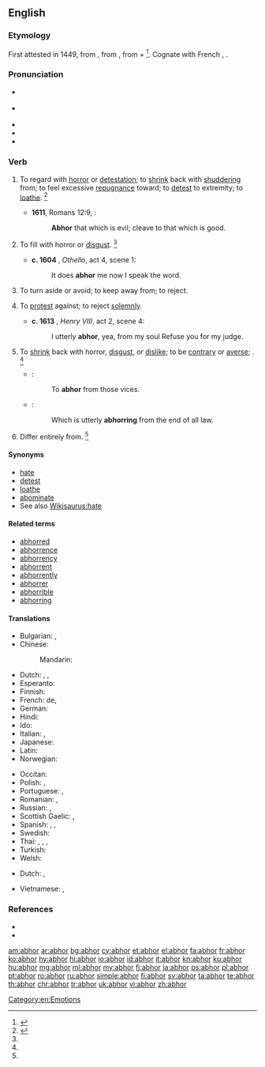 ==English==
{{was wotd|2008|March|4}}
{{Webster 1913}}

===Etymology===
First attested in 1449, from {{etyl|enm|en}} {{term|abhorren|lang=enm}}, from {{etyl|la|en}} {{m|la|abhorreō||shrink away from in horror}}, from {{term|ab||from|lang=la}} + {{m|la|horreō||stand aghast, bristle with fear}}<ref>{{R:CDOE|page=2}}</ref>. Cognate with French {{term|abhorrer|lang=fr}}, {{etyl|oc|-}} {{term|aborrir|lang=oc}}.

===Pronunciation===
* {{a|RP}} {{IPA|/əbˈhɔː(ɹ)/|lang=en}}
* {{a|US}} {{IPA|/æbˈhɔɹ/|/əbˈhɔɹ/|lang=en}}
* {{audio|en-uk-abhor.ogg|Audio (UK)|lang=en}}
* {{audio|en-us-abhor.ogg|Audio (US)|lang=en}}
* {{rhymes|ɔːr|lang=en}}

===Verb===
{{en-verb|abhorr}}

# {{context|transitive|lang=en}} To regard with [[horror]] or [[detestation]]; to [[shrink]] back with [[shudder]]ing from; to feel excessive [[repugnance]] toward; to [[detest]] to extremity; to [[loathe]]. {{defdate|First attested from around (1350 to 1470).}}<ref name=SOED>{{R:SOED5|page=4}}</ref>
#* '''1611''', Romans 12:9, {{w|Authorized King James Version|King James Bible}}:
#*: '''Abhor''' that which is evil; cleave to that which is good.
# {{context|transitive|obsolete|impersonal|lang=en}} To fill with horror or [[disgust]]. {{defdate|Attested from the mid 16<sup>th</sup> century until the early 17<sup>th</sup> century.}}<ref name=SOED/>
#* '''c. 1604''' {{w|William Shakespeare}}, ''Othello'', act 4, scene 1:
#*: It does '''abhor''' me now I speak the word.
# {{context|transitive|lang=en}} To turn aside or avoid; to keep away from; to reject.
# {{context|transitive|canon law|obsolete|lang=en}} To [[protest]] against; to reject [[solemnly]].
#* '''c. 1613''' {{w|William Shakespeare}}, ''Henry VIII'', act 2, scene 4:
#*: I utterly '''abhor''', yea, from my soul Refuse you for my judge.
# {{context|intransitive|obsolete|lang=en}} To [[shrink]] back with horror, [[disgust]], or [[dislike]]; to be [[contrary]] or [[averse]]; {{non-gloss definition|construed with ''from''}}. {{defdate|Attested from the mid 16<sup>th</sup> century until the mid 17<sup>th</sup> century.}}<ref name=SOED/>
#* {{rfquotek|Udall}}:
#*: To '''abhor''' from those vices.
#* {{rfquotek|Milton}}:
#*: Which is utterly '''abhorring''' from the end of all law.
# {{context|intransitive|obsolete|lang=en}} Differ entirely from. {{defdate|Attested from the mid 16<sup>th</sup> century until the late 17<sup>th</sup> century.}}<ref name=SOED/>

====Synonyms====
{{checksense}}
* [[hate]]
* [[detest]]
* [[loathe]]
* [[abominate]]
* See also [[Wikisaurus:hate]]

====Related terms====
* [[abhorred]]
* [[abhorrence]]
* [[abhorrency]]
* [[abhorrent]]
* [[abhorrently]]
* [[abhorrer]]
* [[abhorrible]]
* [[abhorring]]

====Translations====
{{trans-top|to regard with horror or detestation}}
* Bulgarian: {{t|bg|отвращавам се|sc=Cyrl}}, {{t|bg|гнуся се|sc=Cyrl}}
* Chinese:
*: Mandarin: {{t+|cmn|痛恨|tr=tònghèn|sc=Hani}}
* Dutch: {{t+|nl|verafschuwen}}, {{t|nl|walgen van}}, {{t|nl|gruwen van}}
* Esperanto: {{t+|eo|abomeni}}
* Finnish: {{t+|fi|inhota}}
* French: {{t+|fr|avoir horreur}} de, {{t+|fr|abhorrer}}
* German: {{t+|de|verabscheuen}}
* Hindi: {{t|hi|घृणा करना|m-p|tr=ghrinaa karanaa}}
* Ido: {{t+|io|abominar}}
* Italian: {{t+|it|aborrire}}, {{t+|it|abominare}}
* Japanese: {{t|ja|嫌う|tr=hidoku kirau|alt=ひどく嫌う|sc=Jpan}}
* Latin: {{t|la|abhorreō}}
* Norwegian: {{t+|no|avsky}}
{{trans-mid}}
* Occitan: {{t+|oc|aborrir|}}
* Polish: {{t|pl|czuć odrazę}}, {{t|pl|nie cierpieć}}
* Portuguese: {{t+|pt|abominar}}, {{t+|pt|detestar}}
* Romanian: {{t+|ro|abhora}}, {{t+|ro|detesta}}
* Russian: {{t+|ru|ненавидеть|tr=nenavídet’}}, {{t|ru|питать отвращение|tr=pitát’ otvraščénije|sc=Cyrl}}
* Scottish Gaelic: {{t|gd|gràinich}}, {{t|gd|fuathaich}}
* Spanish: {{t+|es|aborrecer}}, {{t+|es|detestar}}, {{t+|es|abominar}}
* Swedish: {{t+|sv|avsky}}
* Thai: {{t+|th|เกลียด|tr=glìat|sc=Thai}}, {{t|th|เกลียดชัง|tr=glìat chang|sc=Thai}}, {{t|th|ชัง|tr=chang|sc=Thai}}, {{t+|th|ขยะแขยง|tr=kae-ya-kae-yaeng|sc=Thai}}
* Turkish: {{t+|tr|nefret etmek}}
* Welsh: {{t|cy|сashau}}
{{trans-bottom}}

{{trans-top|to reject with disdain}}
* Dutch: {{t+|nl|verwerpen}},
{{trans-bottom}}

{{checktrans-top}}
* Vietnamese: {{t+check|vi|ghê tởm}}, {{t-check|vi|ghét cay ghét đắng}}
{{trans-bottom}}

===References===
* {{R:Webster 1913}}
* {{R:Century 1911}}
<references/>

[[Category:en:Emotions]]

[[am:abhor]]
[[ar:abhor]]
[[bg:abhor]]
[[cy:abhor]]
[[et:abhor]]
[[el:abhor]]
[[fa:abhor]]
[[fr:abhor]]
[[ko:abhor]]
[[hy:abhor]]
[[hi:abhor]]
[[io:abhor]]
[[id:abhor]]
[[it:abhor]]
[[kn:abhor]]
[[ku:abhor]]
[[hu:abhor]]
[[mg:abhor]]
[[ml:abhor]]
[[my:abhor]]
[[fj:abhor]]
[[ja:abhor]]
[[ps:abhor]]
[[pl:abhor]]
[[pt:abhor]]
[[ro:abhor]]
[[ru:abhor]]
[[simple:abhor]]
[[fi:abhor]]
[[sv:abhor]]
[[ta:abhor]]
[[te:abhor]]
[[th:abhor]]
[[chr:abhor]]
[[tr:abhor]]
[[uk:abhor]]
[[vi:abhor]]
[[zh:abhor]]